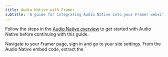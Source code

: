 ```yaml
---
title: Audio Native with Framer
subtitle: 'A guide for integrating Audio Native into your Framer websites'
---
```


<Info>Follow the steps in the [Audio Native overview](/docs/product-guides/audio-tools/audio-native) to get started with Audio Native before continuing with this guide.</Info>

<Steps>
    <Step title="Add Audio Native script to your page">
        Navigate to your Framer page, sign in and go to your site settings. From the Audio Native embed code, extract the `<script>` tag and paste it in the "End of `<body>` tag" field.

        <img
            src="/assets/images/product-guides/audio-native/audio-native-framer-1.webp"
            alt="Audio Native"
            className="w-full rounded-lg"
        />
    </Step>
    <Step title="Add an Embed Element">
        On your Framer blog page, add an Embed Element from Utilities.

        <img
            src="/assets/images/product-guides/audio-native/audio-native-framer-2.webp"
            alt="Audio Native"
            className="w-full rounded-lg"
        />

        In the config for the Embed Element, switch the type to HTML and paste the `<div>` snippet from the Audio Native embed code into the HTML box.

        <img
            src="/assets/images/product-guides/audio-native/audio-native-framer-3.webp"
            alt="Audio Native"
            className="w-full rounded-lg"
        />
    </Step>
    <Step title="Publish your changes">
        Finally, publish your changes and navigate to the live version of your page. You should see a message to let you know that the Audio Native project is being created. After a few minutes the text in your blog will be converted to an audio article and the embedded audio player will appear.

        <img
            src="/assets/images/product-guides/audio-native/audio-native-framer-4.webp"
            alt="Audio Native"
            className="w-full rounded-lg"
        />
    </Step>

</Steps>
